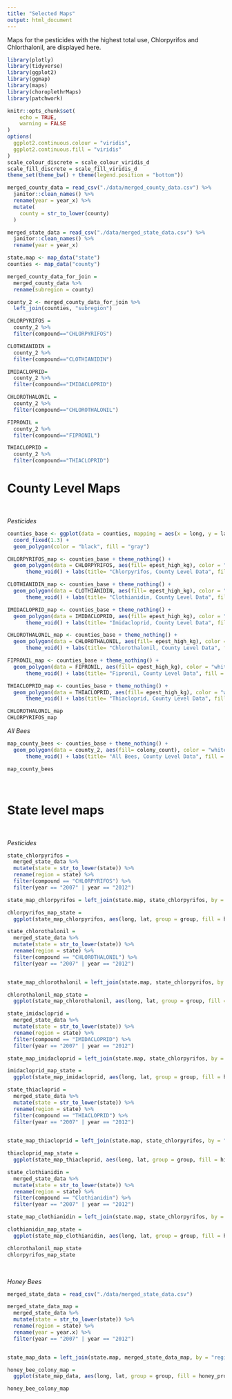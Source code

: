 ```yaml
---
title: "Selected Maps"
output: html_document
---
```


Maps for the pesticides with the highest total use, Chlorpyrifos and Chlorthalonil, are displayed here.

```r
library(plotly)
library(tidyverse)
library(ggplot2)
library(ggmap)
library(maps)
library(choroplethrMaps)
library(patchwork)

knitr::opts_chunk$set(
	echo = TRUE,
	warning = FALSE
)
options(
  ggplot2.continuous.colour = "viridis",
  ggplot2.continuous.fill = "viridis"
)
scale_colour_discrete = scale_colour_viridis_d
scale_fill_discrete = scale_fill_viridis_d
theme_set(theme_bw() + theme(legend.position = "bottom"))
```



```r
merged_county_data = read_csv("./data/merged_county_data.csv") %>%
  janitor::clean_names() %>%
  rename(year = year_x) %>%
  mutate(
    county = str_to_lower(county)
  )

merged_state_data = read_csv("./data/merged_state_data.csv") %>%
  janitor::clean_names() %>%
  rename(year = year_x)

```


```r
state.map <- map_data("state")
counties <- map_data("county")

merged_county_data_for_join =
  merged_county_data %>%
  rename(subregion = county)

county_2 <- merged_county_data_for_join %>%
  left_join(counties, "subregion")

```


```r

CHLORPYRIFOS =
  county_2 %>%
  filter(compound=="CHLORPYRIFOS")

CLOTHIANIDIN =
  county_2 %>%
  filter(compound=="CLOTHIANIDIN")

IMIDACLOPRID=
  county_2 %>%
  filter(compound=="IMIDACLOPRID")

CHLOROTHALONIL =
  county_2 %>%
  filter(compound=="CHLOROTHALONIL")

FIPRONIL =
  county_2 %>%
  filter(compound=="FIPRONIL")

THIACLOPRID =
  county_2 %>%
  filter(compound=="THIACLOPRID")

```

# **County Level Maps**

<br>

*Pesticides*

```r

counties_base <- ggplot(data = counties, mapping = aes(x = long, y = lat, group = group)) + 
  coord_fixed(1.3) + 
  geom_polygon(color = "black", fill = "gray")

CHLORPYRIFOS_map <- counties_base + theme_nothing() + 
  geom_polygon(data = CHLORPYRIFOS, aes(fill= epest_high_kg), color = "white") + geom_polygon(color = "gray", fill = NA) +
      theme_void() + labs(title= "Chlorpyrifos, County Level Data", fill = "Estimated Pesticide Use (Kg)") + coord_map(projection = "bonne", lat0 = 50) + theme(plot.title = element_text(hjust = 0.5)) + facet_grid(~year) + scale_fill_gradient(low = "blue", high = "red")

CLOTHIANIDIN_map <- counties_base + theme_nothing() + 
  geom_polygon(data = CLOTHIANIDIN, aes(fill= epest_high_kg), color = "white") + geom_polygon(color = "gray", fill = NA) +
      theme_void() + labs(title= "Clothianidin, County Level Data", fill = "Estimated Pesticide Use (Kg)") + coord_map(projection = "bonne", lat0 = 50) + theme(plot.title = element_text(hjust = 0.5)) + facet_grid(~year) + scale_fill_gradient(low = "blue", high = "red")

IMIDACLOPRID_map <- counties_base + theme_nothing() + 
  geom_polygon(data = IMIDACLOPRID, aes(fill= epest_high_kg), color = "white") + geom_polygon(color = "gray", fill = NA) +
      theme_void() + labs(title= "Imidacloprid, County Level Data", fill = "Estimated Pesticide Use (Kg)") + coord_map(projection = "bonne", lat0 = 50) + theme(plot.title = element_text(hjust = 0.5)) + facet_grid(~year) + scale_fill_gradient(low = "blue", high = "red")

CHLOROTHALONIL_map <- counties_base + theme_nothing() + 
  geom_polygon(data = CHLOROTHALONIL, aes(fill= epest_high_kg), color = "white") + geom_polygon(color = "gray", fill = NA) +
      theme_void() + labs(title= "Chlorothalonil, County Level Data", fill = "Estimated Pesticide Use (Kg)") + coord_map(projection = "bonne", lat0 = 50) + theme(plot.title = element_text(hjust = 0.5)) + facet_grid(~year) + scale_fill_gradient(low = "blue", high = "red")

FIPRONIL_map <- counties_base + theme_nothing() + 
  geom_polygon(data = FIPRONIL, aes(fill= epest_high_kg), color = "white") + geom_polygon(color = "gray", fill = NA) +
      theme_void() + labs(title= "Fipronil, County Level Data", fill = "Estimated Pesticide Use (Kg)") + coord_map(projection = "bonne", lat0 = 50) + theme(plot.title = element_text(hjust = 0.5)) + facet_grid(~year) + scale_fill_gradient(low = "blue", high = "red")

THIACLOPRID_map <- counties_base + theme_nothing() + 
  geom_polygon(data = THIACLOPRID, aes(fill= epest_high_kg), color = "white") + geom_polygon(color = "gray", fill = NA) +
      theme_void() + labs(title= "Thiacloprid, County Level Data", fill = "Estimated Pesticide Use (Kg)") + coord_map(projection = "bonne", lat0 = 50) + theme(plot.title = element_text(hjust = 0.5)) + facet_grid(~year) + scale_fill_gradient(low = "blue", high = "red")
```


```r
CHLOROTHALONIL_map 
CHLORPYRIFOS_map 
```


*All Bees*

```r
map_county_bees <- counties_base + theme_nothing() + 
  geom_polygon(data = county_2, aes(fill= colony_count), color = "white") + geom_polygon(color = "gray", fill = NA) +
      theme_void() + labs(title= "All Bees, County Level Data", fill = "Number of Bee Colonies") + coord_map(projection = "bonne", lat0 = 50) + theme(plot.title = element_text(hjust = 0.5)) + facet_grid(~year) + scale_fill_gradient(low = "blue", high = "red")
```

```r
map_county_bees

```

<br>

# **State level maps**

<br> 

*Pesticides*

```r
state_chlorpyrifos =
  merged_state_data %>%
  mutate(state = str_to_lower(state)) %>%
  rename(region = state) %>%
  filter(compound == "CHLORPYRIFOS") %>%
  filter(year == "2007" | year == "2012")

state_map_chlorpyrifos = left_join(state.map, state_chlorpyrifos, by = "region") 

chlorpyrifos_map_state =
  ggplot(state_map_chlorpyrifos, aes(long, lat, group = group, fill = high)) + geom_polygon(color = "black") + theme_void() + labs(title = "Chlorpyrifos Use", fill = "Estimated Pesticide Use (Kg)") +  coord_map(projection = "bonne", lat0 = 50) + theme(plot.title = element_text(hjust = 0.5)) + scale_fill_gradient(low = "white", high = "red") + facet_grid(~year)

```

```r
state_chlorothalonil =
  merged_state_data %>%
  mutate(state = str_to_lower(state)) %>%
  rename(region = state) %>%
  filter(compound == "CHLOROTHALONIL") %>%
  filter(year == "2007" | year == "2012")


state_map_chlorothalonil = left_join(state.map, state_chlorpyrifos, by = "region") 

chlorothalonil_map_state =
  ggplot(state_map_chlorothalonil, aes(long, lat, group = group, fill = high)) + geom_polygon(color = "black") + theme_void() + labs(title = "Chlorothalonil Use", fill = "Estimated Pesticide Use (Kg)") +  coord_map(projection = "bonne", lat0 = 50) + theme(plot.title = element_text(hjust = 0.5)) + scale_fill_gradient(low = "white", high = "red") + facet_grid(~year)

```


```r
state_imidacloprid =
  merged_state_data %>%
  mutate(state = str_to_lower(state)) %>%
  rename(region = state) %>%
  filter(compound == "IMIDACLOPRID") %>%
  filter(year == "2007" | year == "2012")

state_map_imidacloprid = left_join(state.map, state_chlorpyrifos, by = "region") 

imidacloprid_map_state =
  ggplot(state_map_imidacloprid, aes(long, lat, group = group, fill = high)) + geom_polygon(color = "black") + theme_void() + labs(title = "Imidacloprid Use", fill = "Estimated Pesticide Use (Kg)") +  coord_map(projection = "bonne", lat0 = 50) + theme(plot.title = element_text(hjust = 0.5)) + scale_fill_gradient(low = "white", high = "red") + facet_grid(~year)

```

```r
state_thiacloprid =
  merged_state_data %>%
  mutate(state = str_to_lower(state)) %>%
  rename(region = state) %>%
  filter(compound == "THIACLOPRID") %>%
  filter(year == "2007" | year == "2012")
  

state_map_thiacloprid = left_join(state.map, state_chlorpyrifos, by = "region") 

thiacloprid_map_state =
  ggplot(state_map_thiacloprid, aes(long, lat, group = group, fill = high)) + geom_polygon(color = "black") + theme_void() + labs(title = "Thiacloprid Use", fill = "Estimated Pesticide Use (Kg)") +  coord_map(projection = "bonne", lat0 = 50) + theme(plot.title = element_text(hjust = 0.5)) + scale_fill_gradient(low = "white", high = "red") + facet_grid(~year)

```



```r
state_clothianidin =
  merged_state_data %>%
  mutate(state = str_to_lower(state)) %>%
  rename(region = state) %>%
  filter(compound == "Clothianidin") %>%
  filter(year == "2007" | year == "2012")

state_map_clothianidin = left_join(state.map, state_chlorpyrifos, by = "region") 

clothianidin_map_state =
  ggplot(state_map_clothianidin, aes(long, lat, group = group, fill = high)) + geom_polygon(color = "black") + theme_void() + labs(title = "Clothianidin Use", fill = "Estimated Pesticide Use (Kg)") +  coord_map(projection = "bonne", lat0 = 50) + theme(plot.title = element_text(hjust = 0.5)) + scale_fill_gradient(low = "white", high = "red") + facet_grid(~year)

```


```r

chlorothalonil_map_state
chlorpyrifos_map_state

```


<br>

*Honey Bees*

```r
merged_state_data = read_csv("./data/merged_state_data.csv")

merged_state_data_map =
  merged_state_data %>%
  mutate(state = str_to_lower(state)) %>%
  rename(region = state) %>%
  rename(year = year.x) %>%
  filter(year == "2007" | year == "2012")


state_map_data = left_join(state.map, merged_state_data_map, by = "region")

honey_bee_colony_map = 
  ggplot(state_map_data, aes(long, lat, group = group, fill = honey_producing_colonies)) + geom_polygon(color = "black") + theme_void() + labs(title = "Honey Producing Colonies", fill = "Honey Producing Colonies") + coord_map(projection = "bonne", lat0 = 50) + theme(plot.title = element_text(hjust = 0.5)) + scale_fill_gradient(low = "white", high = "red") + facet_grid(~year)

```

```r

honey_bee_colony_map

```







